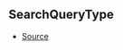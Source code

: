 ## SearchQueryType



- [Source](https://github.com/Androz2091/discord-player/blob/3222e4d/packages/discord-player/src/types/types.ts#L177)